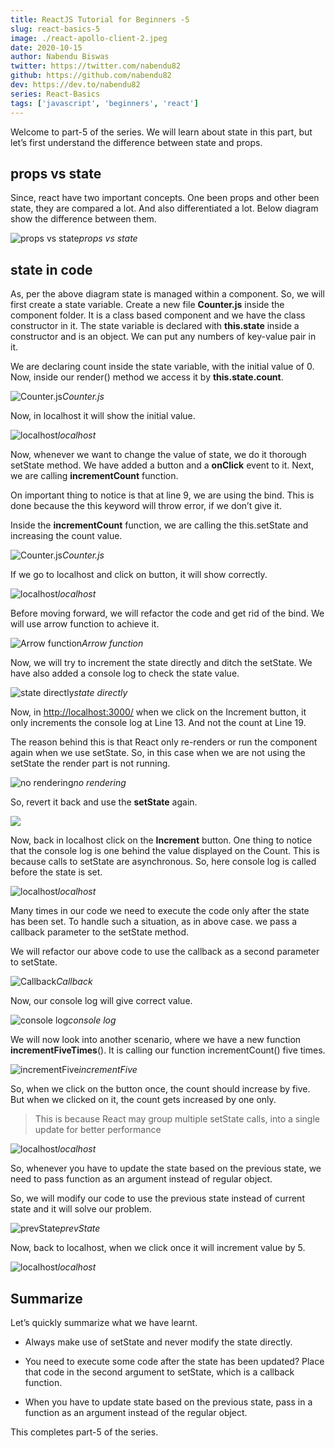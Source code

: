 ```yaml
---
title: ReactJS Tutorial for Beginners -5
slug: react-basics-5
image: ./react-apollo-client-2.jpeg
date: 2020-10-15
author: Nabendu Biswas
twitter: https://twitter.com/nabendu82
github: https://github.com/nabendu82
dev: https://dev.to/nabendu82
series: React-Basics
tags: ['javascript', 'beginners', 'react']
---
```


Welcome to part-5 of the series. We will learn about state in this part, but let’s first understand the difference between state and props.

## props vs state

Since, react have two important concepts. One been props and other been state, they are compared a lot. And also differentiated a lot. Below diagram show the difference between them.

![props vs state](https://ik.imagekit.io/thewebdev/React-Basics/5/1_NLsimMx6kI.png)*props vs state*

## state in code

As, per the above diagram state is managed within a component. So, we will first create a state variable. Create a new file **Counter.js** inside the component folder. It is a class based component and we have the class constructor in it. The state variable is declared with **this.state** inside a constructor and is an object. We can put any numbers of key-value pair in it.

We are declaring count inside the state variable, with the initial value of 0. Now, inside our render() method we access it by **this.state.count**.

![Counter.js](https://ik.imagekit.io/thewebdev/React-Basics/5/2_YfuvHcfHhZ.png)*Counter.js*

Now, in localhost it will show the initial value.

![localhost](https://ik.imagekit.io/thewebdev/React-Basics/5/3_VoEaql4AV.png)*localhost*

Now, whenever we want to change the value of state, we do it thorough setState method. We have added a button and a **onClick** event to it. Next, we are calling **incrementCount** function.

On important thing to notice is that at line 9, we are using the bind. This is done because the this keyword will throw error, if we don’t give it.

Inside the **incrementCount** function, we are calling the this.setState and increasing the count value.

![Counter.js](https://ik.imagekit.io/thewebdev/React-Basics/5/4_DRqxVwfw57.png)*Counter.js*

If we go to localhost and click on button, it will show correctly.

![localhost](https://ik.imagekit.io/thewebdev/React-Basics/5/5_pl8Z4vQK_f.png)*localhost*

Before moving forward, we will refactor the code and get rid of the bind. We will use arrow function to achieve it.

![Arrow function](https://ik.imagekit.io/thewebdev/React-Basics/5/6_K-uiNzb_Fd.png)*Arrow function*

Now, we will try to increment the state directly and ditch the setState. We have also added a console log to check the state value.

![state directly](https://ik.imagekit.io/thewebdev/React-Basics/5/7_ceYUvOe1nP.png)*state directly*

Now, in [http://localhost:3000/](http://localhost:3000/) when we click on the Increment button, it only increments the console log at Line 13. And not the count at Line 19.

The reason behind this is that React only re-renders or run the component again when we use setState. So, in this case when we are not using the setState the render part is not running.

![no rendering](https://ik.imagekit.io/thewebdev/React-Basics/5/8_tsmxg7ihSZ.png)*no rendering*

So, revert it back and use the **setState** again.

![](https://ik.imagekit.io/thewebdev/React-Basics/5/9_u2UilPZ1Sp.png)

Now, back in localhost click on the **Increment** button. One thing to notice that the console log is one behind the value displayed on the Count. This is because calls to setState are asynchronous. So, here console log is called before the state is set.

![localhost](https://ik.imagekit.io/thewebdev/React-Basics/5/10_LYfCNUqzX5.png)*localhost*

Many times in our code we need to execute the code only after the state has been set. To handle such a situation, as in above case. we pass a callback parameter to the setState method.

We will refactor our above code to use the callback as a second parameter to setState.

![Callback](https://ik.imagekit.io/thewebdev/React-Basics/5/11_HyVz4PKtN2.png)*Callback*

Now, our console log will give correct value.

![console log](https://ik.imagekit.io/thewebdev/React-Basics/5/12_f9z_8114E.png)*console log*

We will now look into another scenario, where we have a new function **incrementFiveTimes**(). It is calling our function incrementCount() five times.

![incrementFive](https://ik.imagekit.io/thewebdev/React-Basics/5/13_MK4MyB9AEy.png)*incrementFive*

So, when we click on the button once, the count should increase by five. But when we clicked on it, the count gets increased by one only.
> This is because React may group multiple setState calls, into a single update for better performance

![localhost](https://ik.imagekit.io/thewebdev/React-Basics/5/14_vMc36abYyN.png)*localhost*

So, whenever you have to update the state based on the previous state, we need to pass function as an argument instead of regular object.

So, we will modify our code to use the previous state instead of current state and it will solve our problem.

![prevState](https://ik.imagekit.io/thewebdev/React-Basics/5/15_kNfJGHttB_.png)*prevState*

Now, back to localhost, when we click once it will increment value by 5.

![localhost](https://ik.imagekit.io/thewebdev/React-Basics/5/16_qz0l1sN27q.png)*localhost*

## Summarize

Let’s quickly summarize what we have learnt.

* Always make use of setState and never modify the state directly.

* You need to execute some code after the state has been updated? Place that code in the second argument to setState, which is a callback function.

* When you have to update state based on the previous state, pass in a function as an argument instead of the regular object.

This completes part-5 of the series.